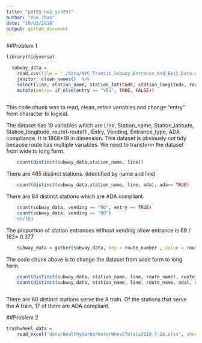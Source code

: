 ```yaml
---
title: "p8105_hw2_yz3297"
author: "Yue Zhao"
date: "10/03/2018"
output: github_document
---
```

##Problem 1
```r
library(tidyverse)
```

```r

  subway_data = 
    read_csv(file = "./data/NYC_Transit_Subway_Entrance_And_Exit_Data.csv") %>%
    janitor::clean_names()  %>%
    select(line, station_name, station_latitude, station_longitude, route1:route11 , entry, vending, entrance_type, ada) %>%
    mutate(entry= if_else(entry == "YES", TRUE, FALSE))
    
``` 

This code chunk was to read, clean, retain variables and change "entry" from character to logical.

The dataset has 19 variables which are Line, Station_name, Station_latitude, Station_longitude, route1-route11 , Entry, Vending, Entrance_type, ADA compliance. 
It is 1868*19 in dimension. This dataset is obviously not tidy because route has multiple variables. We need to transform the dataset from wide to long form.



```r
    count(distinct(subway_data,station_name, line)) 
```

There are 465 distinct stations. (identified by name and line)


```r
    count(distinct(subway_data,station_name, line, ada), ada== TRUE)
```  


There are 84 distinct stations which are ADA compliant.

```r
    count(subway_data, vending == "NO", entry == TRUE)
    count(subway_data, vending == "NO")
    69/183
```   

The proportion of station entrances without vending allow entrance is 69 / 183= 0.377


```r
    subway_data = gather(subway_data, key = route_number , value = route_name, route1:route11)
```

The code chunk above is to change the dataset from wide form to long form. 


```r
    count(distinct(subway_data, station_name, line, route_name), route_name == "A")
    count(distinct(subway_data, station_name, line, route_name, ada), route_name == "A" , ada== TRUE)
    
```

There are 60 distinct stations serve the A train. Of the stations that serve the A train, 17 of them are ADA compliant. 


##Problem 2
```r
trashwheel_data = 
    read_excel("data/HealthyHarborWaterWheelTotals2018-7-28.xlsx", sheet = "Mr. Trash Wheel" , range = "A2:N337") 
  
```




